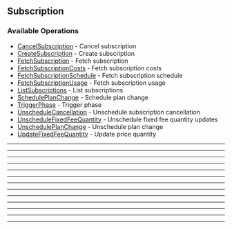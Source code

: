
## Subscription

### Available Operations

* [CancelSubscription](/resources/subscription/cancel_subscription) - Cancel subscription
* [CreateSubscription](/resources/subscription/create_subscription) - Create subscription
* [FetchSubscription](/resources/subscription/fetch_subscription) - Fetch subscription
* [FetchSubscriptionCosts](/resources/subscription/fetch_subscription_costs) - Fetch subscription costs
* [FetchSubscriptionSchedule](/resources/subscription/fetch_subscription_schedule) - Fetch subscription schedule
* [FetchSubscriptionUsage](/resources/subscription/fetch_subscription_usage) - Fetch subscription usage
* [ListSubscriptions](/resources/subscription/list_subscriptions) - List subscriptions
* [SchedulePlanChange](/resources/subscription/schedule_plan_change) - Schedule plan change
* [TriggerPhase](/resources/subscription/trigger_phase) - Trigger phase
* [UnscheduleCancellation](/resources/subscription/unschedule_cancellation) - Unschedule subscription cancellation
* [UnscheduleFixedFeeQuantity](/resources/subscription/unschedule_fixed_fee_quantity) - Unschedule fixed fee quantity updates
* [UnschedulePlanChange](/resources/subscription/unschedule_plan_change) - Unschedule plan change
* [UpdateFixedFeeQuantity](/resources/subscription/update_fixed_fee_quantity) - Update price quantity

---
<CancelSubscription />

---
<CreateSubscription />

---
<FetchSubscription />

---
<FetchSubscriptionCosts />

---
<FetchSubscriptionSchedule />

---
<FetchSubscriptionUsage />

---
<ListSubscriptions />

---
<SchedulePlanChange />

---
<TriggerPhase />

---
<UnscheduleCancellation />

---
<UnscheduleFixedFeeQuantity />

---
<UnschedulePlanChange />

---
<UpdateFixedFeeQuantity />
